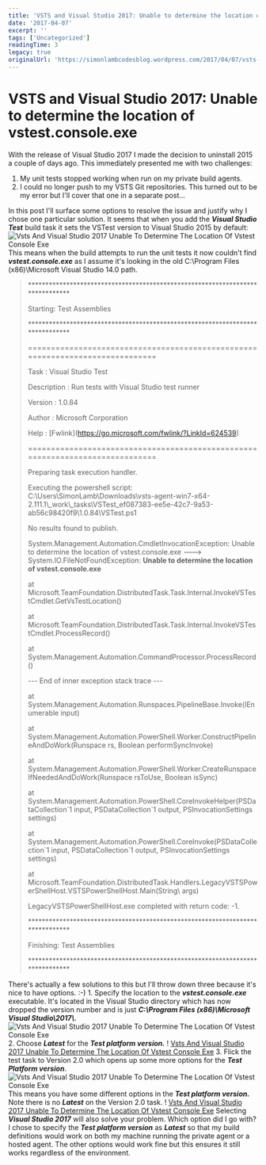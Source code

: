 ```yaml
---
title: 'VSTS and Visual Studio 2017: Unable to determine the location of vstest.console.exe'
date: '2017-04-07'
excerpt: ''
tags: ['Uncategorized']
readingTime: 3
legacy: true
originalUrl: 'https://simonlambcodesblog.wordpress.com/2017/04/07/vsts-and-visual-studio-2017-unable-to-determine-the-location-of-vstest-console-exe/'
---
```


# VSTS and Visual Studio 2017: Unable to determine the location of vstest.console.exe

With the release of Visual Studio 2017 I made the decision to uninstall 2015 a couple of days ago. This immediately presented me with two challenges:

1.  My unit tests stopped working when run on my private build agents.
2.  I could no longer push to my VSTS Git repositories. This turned out to be my error but I'll cover that one in a separate post...

In this post I'll surface some options to resolve the issue and justify why I chose one particular solution. It seems that when you add the _**Visual Studio Test**_ build task it sets the VSTest version to Visual Studio 2015 by default:
![Vsts And Visual Studio 2017 Unable To Determine The Location Of Vstest Console Exe](/images/blog/vsts-and-visual-studio-2017-unable-to-determine-the-location-of-vstest-console-exe-1758894565035.png) This means when the build attempts to run the unit tests it now couldn't find _**vstest.console.exe**_ as I assume it's looking in the old C:\\Program Files (x86)\\Microsoft Visual Studio 14.0 path.

> \*\*\*\*\*\*\*\*\*\*\*\*\*\*\*\*\*\*\*\*\*\*\*\*\*\*\*\*\*\*\*\*\*\*\*\*\*\*\*\*\*\*\*\*\*\*\*\*\*\*\*\*\*\*\*\*\*\*\*\*\*\*\*\*\*\*\*\*\*\*\*\*\*\*\*\*\*\*
>
> Starting: Test Assemblies
>
> \*\*\*\*\*\*\*\*\*\*\*\*\*\*\*\*\*\*\*\*\*\*\*\*\*\*\*\*\*\*\*\*\*\*\*\*\*\*\*\*\*\*\*\*\*\*\*\*\*\*\*\*\*\*\*\*\*\*\*\*\*\*\*\*\*\*\*\*\*\*\*\*\*\*\*\*\*\*
>
> \==============================================================================
>
> Task : Visual Studio Test
>
> Description : Run tests with Visual Studio test runner
>
> Version : 1.0.84
>
> Author : Microsoft Corporation
>
> Help : \[Fwlink](https://go.microsoft.com/fwlink/?LinkId=624539)
>
> \==============================================================================
>
> Preparing task execution handler.
>
> Executing the powershell script: C:\\Users\\SimonLamb\\Downloads\\vsts-agent-win7-x64-2.111.1\\\_work\\\_tasks\\VSTest_ef087383-ee5e-42c7-9a53-ab56c98420f9\\1.0.84\\VSTest.ps1
>
> No results found to publish.
>
> System.Management.Automation.CmdletInvocationException: Unable to determine the location of vstest.console.exe ---> System.IO.FileNotFoundException: **Unable to determine the location of vstest.console.exe**
>
> at Microsoft.TeamFoundation.DistributedTask.Task.Internal.InvokeVSTestCmdlet.GetVsTestLocation()
>
> at Microsoft.TeamFoundation.DistributedTask.Task.Internal.InvokeVSTestCmdlet.ProcessRecord()
>
> at System.Management.Automation.CommandProcessor.ProcessRecord()
>
> \--- End of inner exception stack trace ---
>
> at System.Management.Automation.Runspaces.PipelineBase.Invoke(IEnumerable input)
>
> at System.Management.Automation.PowerShell.Worker.ConstructPipelineAndDoWork(Runspace rs, Boolean performSyncInvoke)
>
> at System.Management.Automation.PowerShell.Worker.CreateRunspaceIfNeededAndDoWork(Runspace rsToUse, Boolean isSync)
>
> at System.Management.Automation.PowerShell.CoreInvokeHelper\(PSDataCollection\`1 input, PSDataCollection\`1 output, PSInvocationSettings settings)
>
> at System.Management.Automation.PowerShell.CoreInvoke\(PSDataCollection\`1 input, PSDataCollection\`1 output, PSInvocationSettings settings)
>
> at Microsoft.TeamFoundation.DistributedTask.Handlers.LegacyVSTSPowerShellHost.VSTSPowerShellHost.Main(String\ args)
>
> LegacyVSTSPowerShellHost.exe completed with return code: -1.
>
> \*\*\*\*\*\*\*\*\*\*\*\*\*\*\*\*\*\*\*\*\*\*\*\*\*\*\*\*\*\*\*\*\*\*\*\*\*\*\*\*\*\*\*\*\*\*\*\*\*\*\*\*\*\*\*\*\*\*\*\*\*\*\*\*\*\*\*\*\*\*\*\*\*\*\*\*\*\*
>
> Finishing: Test Assemblies
>
> \*\*\*\*\*\*\*\*\*\*\*\*\*\*\*\*\*\*\*\*\*\*\*\*\*\*\*\*\*\*\*\*\*\*\*\*\*\*\*\*\*\*\*\*\*\*\*\*\*\*\*\*\*\*\*\*\*\*\*\*\*\*\*\*\*\*\*\*\*\*\*\*\*\*\*\*\*\*

There's actually a few solutions to this but I'll throw down three because it's nice to have options. :-) 1. Specify the location to the _**vstest.console.exe**_ executable. It's located in the Visual Studio directory which has now dropped the version number and is just _**C:\\Program Files (x86)\\Microsoft Visual Studio\\2017\\.**_
![Vsts And Visual Studio 2017 Unable To Determine The Location Of Vstest Console Exe](/images/blog/vsts-and-visual-studio-2017-unable-to-determine-the-location-of-vstest-console-exe-1758894565035.png) 2. Choose _**Latest**_ for the _**Test platform version.**_ !
[Vsts And Visual Studio 2017 Unable To Determine The Location Of Vstest Console Exe](/images/blog/vsts-and-visual-studio-2017-unable-to-determine-the-location-of-vstest-console-exe-1758894565035.png) 3. Flick the test task to Version 2.0 which opens up some more options for the _**Test Platform version**_.
![Vsts And Visual Studio 2017 Unable To Determine The Location Of Vstest Console Exe](/images/blog/vsts-and-visual-studio-2017-unable-to-determine-the-location-of-vstest-console-exe-1758894565035.png) This means you have some different options in the _**Test platform version.**_ Note there is no _**Latest**_ on the Version 2.0 task. !
[Vsts And Visual Studio 2017 Unable To Determine The Location Of Vstest Console Exe](/images/blog/vsts-and-visual-studio-2017-unable-to-determine-the-location-of-vstest-console-exe-1758894565035.png) Selecting _**Visual Studio 2017**_ will also solve your problem. Which option did I go with?
I chose to specify the _**Test platform version**_ as _**Latest**_ so that my build definitions would work on both my machine running the private agent or a hosted agent. The other options would work fine but this ensures it still works regardless of the environment.
